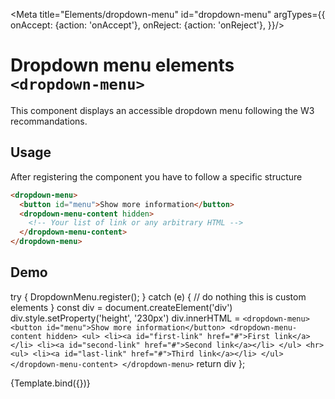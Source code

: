 
<Meta title="Elements/dropdown-menu" id="dropdown-menu" argTypes={{
  onAccept: {action: 'onAccept'},
  onReject: {action: 'onReject'},
}}/>

# Dropdown menu elements `<dropdown-menu>`

This component displays an accessible dropdown menu following the W3 recommandations.

## Usage

After registering the component you have to follow a specific structure

```html
<dropdown-menu>
  <button id="menu">Show more information</button>
  <dropdown-menu-content hidden>
    <!-- Your list of link or any arbitrary HTML -->
  </dropdown-menu-content>
</dropdown-menu>
```

## Demo

  try {
    DropdownMenu.register();
  } catch (e) {
    // do nothing this is custom elements
  }
  const div = document.createElement('div')
  div.style.setProperty('height', '230px')
  div.innerHTML = `
   <dropdown-menu>
    <button id="menu">Show more information</button>
      <dropdown-menu-content hidden>
        <ul>
          <li><a id="first-link" href="#">First link</a></li>
          <li><a id="second-link" href="#">Second link</a></li>
        </ul>
        <hr>
        <ul>
          <li><a id="last-link" href="#">Third link</a></li>
        </ul>
     </dropdown-menu-content>
    </dropdown-menu>
  `
  return div
};

<Canvas>
  <Story name="Default">
    {Template.bind({})}
  </Story>
</Canvas>
